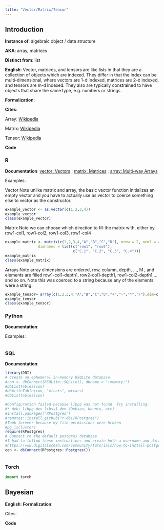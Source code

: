 ```yaml
---
title: "Vector/Matrix/Tensor"
---
```


## Introduction
  
**Instance of**: algebraic object / data structure

**AKA**: array, matrices

**Distinct from**: list

**English**: Vector, matrices, and tensors are like lists in that they are a collection of objects which are indexed. They differ in that the index can be multi-dimensional, where vectors are 1-d indexed, matrices are 2-d indexed, and tensors are m-d indexed. They also are typically constrained to have objects that share the same type, e.g. numbers or strings.

**Formalization**:

$$ 
$$
    
    
**Cites**: 

Array: [Wikipedia](https://en.wikipedia.org/wiki/Array_(data_structure))

Matrix: [Wikipedia](https://en.wikipedia.org/wiki/Matrix_(mathematics))

Tensor: [Wikipedia](https://en.wikipedia.org/wiki/Tensor)
  
**Code**
    
::: panel-tabset
  
### R
**Documentation**: [vector: Vectors](https://www.rdocumentation.org/packages/base/versions/3.6.2/topics/vector) ; [matrix: Matrices](https://www.rdocumentation.org/packages/base/versions/3.6.2/topics/matrix) ; [array: Multi-way Arrays](https://www.rdocumentation.org/packages/base/versions/3.6.2/topics/array)
  
Examples:

Vector
Note unlike matrix and array, the basic vector function initializes an empty vector and you have to actually use as.vector to coerce something else to vector as the constructor.
```r
example_vector <- as.vector(c(1,2,3,4))
example_vector
class(example_vector)
```

Matrix
Note we can choose which direction to fill the matrix with, either by row1-col1, row1-col2, row1-col3, row1-col4
```r
example_matrix <- matrix(c(1,2,3,4,"A","B","C","D"), nrow = 2, ncol = 4, byrow = TRUE,
               dimnames = list(c("row1", "row2"),
                               c("C.1", "C.2", "C.3", "C.4")))
example_matrix
class(example_matrix)
```


Arrays
Note array dimensions are ordered, row, column, depth, ..., M , and elements are filled row1-col1-depth1, row2-col1-depth1, row1-col2-depth1,... and so on. Note this was coerced to a string because any of the elements were a string.
```r
example_tensor= array(c(1,2,3,4,"A","B","C","D","+","-","*","/"),dim=c(2,3,2,2)) 
example_tensor
class(example_tensor)
```


### Python

**Documentation**: 

Examples:
  
```python
```


### SQL

**Documentation**: 

```r
library(DBI)
# Create an ephemeral in-memory RSQLite database
#con <- dbConnect(RSQLite::SQLite(), dbname = ":memory:")
#dbListTables(con)
#dbWriteTable(con, "mtcars", mtcars)
#dbListTables(con)

#Configuration failed because libpq was not found. Try installing:
#* deb: libpq-dev libssl-dev (Debian, Ubuntu, etc)
#install.packages('RPostgres')
#remotes::install_github("r-dbi/RPostgres")
#Took forever because my file permissions were broken
#pg_lsclusters
require(RPostgres)
# Connect to the default postgres database
#I had to follow these instructions and create both a username and database that matched my ubuntu name
#https://www.digitalocean.com/community/tutorials/how-to-install-postgresql-on-ubuntu-20-04-quickstart
con <- dbConnect(RPostgres::Postgres())

```

```sql
```

### Torch

```python
import torch

```

:::

## Bayesian

**English**: 
**Formalization**:

$$
$$
  
Cites:

**Code**
  
    